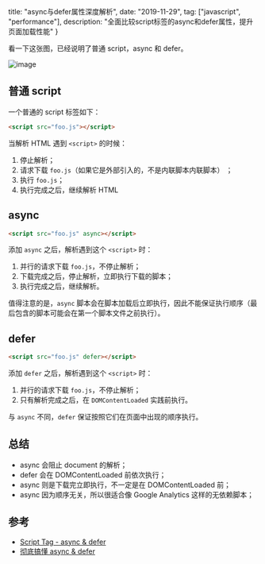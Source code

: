   title: "async与defer属性深度解析",
  date: "2019-11-29",
  tag: ["javascript", "performance"],
  description: "全面比较script标签的async和defer属性，提升页面加载性能"
}

看一下这张图，已经说明了普通 script，async 和 defer。

![image](https://user-images.githubusercontent.com/28384700/69857141-3760b580-12ca-11ea-8c16-7ce9e98ba6d4.png)

## 普通 script

一个普通的 script 标签如下：

```html
<script src="foo.js"></script>
```

当解析 HTML 遇到 `<script>` 的时候：

1. 停止解析；
2. 请求下载 `foo.js`（如果它是外部引入的，不是内联脚本内联脚本） ；
3. 执行 `foo.js`；
4. 执行完成之后，继续解析 HTML

## async

```html
<script src="foo.js" async></script>
```

添加 `async` 之后，解析遇到这个 `<script>` 时：

1. 并行的请求下载 `foo.js`，不停止解析；
2. 下载完成之后，停止解析，立即执行下载的脚本；
3. 执行完成之后，继续解析。

值得注意的是，`async` 脚本会在脚本加载后立即执行，因此不能保证执行顺序（最后包含的脚本可能会在第一个脚本文件之前执行）。

## defer

```html
<script src="foo.js" defer></script>
```

添加 `defer` 之后，解析遇到这个 `<script>` 时：

1. 并行的请求下载 `foo.js`，不停止解析；
2. 只有解析完成之后，在 `DOMContentLoaded` 实践前执行。

与 `async` 不同，`defer` 保证按照它们在页面中出现的顺序执行。

## 总结

- async 会阻止 document 的解析；
- defer 会在 DOMContentLoaded 前依次执行；
- async 则是下载完立即执行，不一定是在 DOMContentLoaded 前；
- async 因为顺序无关，所以很适合像 Google Analytics 这样的无依赖脚本；

## 参考

- [Script Tag - async & defer](https://stackoverflow.com/questions/10808109/script-tag-async-defer)
- [彻底搞懂 async & defer](https://github.com/xiaoyu2er/blog/issues/8)
